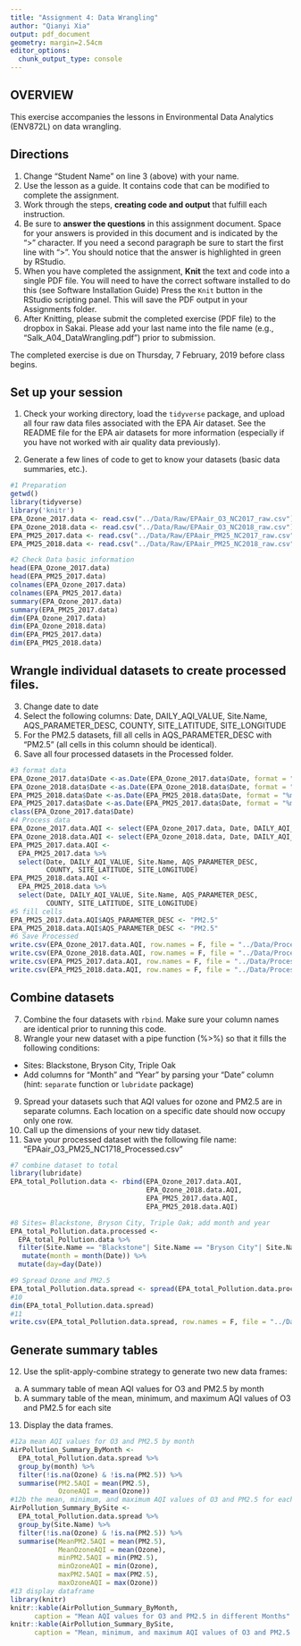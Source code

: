```yaml
---
title: "Assignment 4: Data Wrangling"
author: "Qianyi Xia"
output: pdf_document
geometry: margin=2.54cm
editor_options: 
  chunk_output_type: console
---
```


## OVERVIEW

This exercise accompanies the lessons in Environmental Data Analytics (ENV872L) on data wrangling. 

## Directions
1. Change "Student Name" on line 3 (above) with your name.
2. Use the lesson as a guide. It contains code that can be modified to complete the assignment.
3. Work through the steps, **creating code and output** that fulfill each instruction.
4. Be sure to **answer the questions** in this assignment document.
Space for your answers is provided in this document and is indicated by the ">" character.
If you need a second paragraph be sure to start the first line with ">".
You should notice that the answer is highlighted in green by RStudio. 
6. When you have completed the assignment, **Knit** the text and code into a single PDF file.
You will need to have the correct software installed to do this (see Software Installation Guide)
Press the `Knit` button in the RStudio scripting panel.
This will save the PDF output in your Assignments folder.
8. After Knitting, please submit the completed exercise (PDF file) to the dropbox in Sakai. Please add your last name into the file name (e.g., "Salk_A04_DataWrangling.pdf") prior to submission.

The completed exercise is due on Thursday, 7 February, 2019 before class begins.

## Set up your session 
1. Check your working directory, load the `tidyverse` package, and upload all four raw data files associated with the EPA Air dataset. See the README file for the EPA air datasets for more information (especially if you have not worked with air quality data previously). 

2. Generate a few lines of code to get to know your datasets (basic data summaries, etc.).

```r
#1 Preparation
getwd() 
library(tidyverse)
library('knitr')
EPA_Ozone_2017.data <- read.csv("../Data/Raw/EPAair_O3_NC2017_raw.csv")
EPA_Ozone_2018.data <- read.csv("../Data/Raw/EPAair_O3_NC2018_raw.csv")
EPA_PM25_2017.data <- read.csv("../Data/Raw/EPAair_PM25_NC2017_raw.csv")
EPA_PM25_2018.data <- read.csv("../Data/Raw/EPAair_PM25_NC2018_raw.csv")

#2 Check Data basic information
head(EPA_Ozone_2017.data)
head(EPA_PM25_2017.data)
colnames(EPA_Ozone_2017.data)
colnames(EPA_PM25_2017.data)
summary(EPA_Ozone_2017.data)
summary(EPA_PM25_2017.data)
dim(EPA_Ozone_2017.data)
dim(EPA_Ozone_2018.data)
dim(EPA_PM25_2017.data)
dim(EPA_PM25_2018.data)

```

## Wrangle individual datasets to create processed files.
3. Change date to date
4. Select the following columns: Date, DAILY_AQI_VALUE, Site.Name, AQS_PARAMETER_DESC, COUNTY, SITE_LATITUDE, SITE_LONGITUDE
5. For the PM2.5 datasets, fill all cells in AQS_PARAMETER_DESC with "PM2.5" (all cells in this column should be identical).
6. Save all four processed datasets in the Processed folder.

```r
#3 format data
EPA_Ozone_2017.data$Date <-as.Date(EPA_Ozone_2017.data$Date, format = "%m/%d/%y")
EPA_Ozone_2018.data$Date <-as.Date(EPA_Ozone_2018.data$Date, format = "%m/%d/%y")
EPA_PM25_2018.data$Date <-as.Date(EPA_PM25_2018.data$Date, format = "%m/%d/%y")
EPA_PM25_2017.data$Date <-as.Date(EPA_PM25_2017.data$Date, format = "%m/%d/%y")
class(EPA_Ozone_2017.data$Date)
#4 Process data
EPA_Ozone_2017.data.AQI <- select(EPA_Ozone_2017.data, Date, DAILY_AQI_VALUE, Site.Name, AQS_PARAMETER_DESC, COUNTY, SITE_LATITUDE, SITE_LONGITUDE)
EPA_Ozone_2018.data.AQI <- select(EPA_Ozone_2018.data, Date, DAILY_AQI_VALUE, Site.Name, AQS_PARAMETER_DESC, COUNTY, SITE_LATITUDE, SITE_LONGITUDE)
EPA_PM25_2017.data.AQI <-
  EPA_PM25_2017.data %>%
  select(Date, DAILY_AQI_VALUE, Site.Name, AQS_PARAMETER_DESC, 
         COUNTY, SITE_LATITUDE, SITE_LONGITUDE)
EPA_PM25_2018.data.AQI <-
  EPA_PM25_2018.data %>%
  select(Date, DAILY_AQI_VALUE, Site.Name, AQS_PARAMETER_DESC, 
         COUNTY, SITE_LATITUDE, SITE_LONGITUDE)
#5 fill cells
EPA_PM25_2017.data.AQI$AQS_PARAMETER_DESC <- "PM2.5" 
EPA_PM25_2018.data.AQI$AQS_PARAMETER_DESC <- "PM2.5" 
#6 Save Processed
write.csv(EPA_Ozone_2017.data.AQI, row.names = F, file = "../Data/Processed/EPA_Ozone_2017_AQI.csv")
write.csv(EPA_Ozone_2018.data.AQI, row.names = F, file = "../Data/Processed/EPA_Ozone_2018_AQI.csv")
write.csv(EPA_PM25_2017.data.AQI, row.names = F, file = "../Data/Processed/EPA_PM25_2017_AQI.csv")
write.csv(EPA_PM25_2018.data.AQI, row.names = F, file = "../Data/Processed/EPA_PM25_2018_AQI.csv")

```


## Combine datasets
7. Combine the four datasets with `rbind`. Make sure your column names are identical prior to running this code. 
8. Wrangle your new dataset with a pipe function (%>%) so that it fills the following conditions: 

* Sites: Blackstone, Bryson City, Triple Oak
* Add columns for "Month" and "Year" by parsing your "Date" column (hint: `separate` function or `lubridate` package)

9. Spread your datasets such that AQI values for ozone and PM2.5 are in separate columns. Each location on a specific date should now occupy only one row.
10. Call up the dimensions of your new tidy dataset.
11. Save your processed dataset with the following file name: "EPAair_O3_PM25_NC1718_Processed.csv"

```r
#7 combine dataset to total
library(lubridate)
EPA_total_Pollution.data <- rbind(EPA_Ozone_2017.data.AQI, 
                                  EPA_Ozone_2018.data.AQI, 
                                  EPA_PM25_2017.data.AQI, 
                                  EPA_PM25_2018.data.AQI)

#8 Sites= Blackstone, Bryson City, Triple Oak; add month and year
EPA_total_Pollution.data.processed <-
  EPA_total_Pollution.data %>%
  filter(Site.Name == "Blackstone"| Site.Name == "Bryson City"| Site.Name == "Triple Oak") %>%
   mutate(month = month(Date)) %>%
  mutate(day=day(Date))

#9 Spread Ozone and PM2.5
EPA_total_Pollution.data.spread <- spread(EPA_total_Pollution.data.processed, AQS_PARAMETER_DESC, DAILY_AQI_VALUE)
#10
dim(EPA_total_Pollution.data.spread)
#11
write.csv(EPA_total_Pollution.data.spread, row.names = F, file = "../Data/Processed/EPAair_O3_PM25_NC1718_Processed.csv.csv")
```


## Generate summary tables
12. Use the split-apply-combine strategy to generate two new data frames: 
a. A summary table of mean AQI values for O3 and PM2.5 by month
b. A summary table of the mean, minimum, and maximum AQI values of O3 and PM2.5 for each site
13. Display the data frames.

```r
#12a mean AQI values for O3 and PM2.5 by month
AirPollution_Summary_ByMonth <- 
  EPA_total_Pollution.data.spread %>%
  group_by(month) %>%
  filter(!is.na(Ozone) & !is.na(PM2.5)) %>%
  summarise(PM2.5AQI = mean(PM2.5),
            OzoneAQI = mean(Ozone))
#12b the mean, minimum, and maximum AQI values of O3 and PM2.5 for each site
AirPollution_Summary_BySite <- 
  EPA_total_Pollution.data.spread %>%
  group_by(Site.Name) %>%
  filter(!is.na(Ozone) & !is.na(PM2.5)) %>%
  summarise(MeanPM2.5AQI = mean(PM2.5),
            MeanOzoneAQI = mean(Ozone),
            minPM2.5AQI = min(PM2.5),
            minOzoneAQI = min(Ozone),
            maxPM2.5AQI = max(PM2.5),
            maxOzoneAQI = max(Ozone))
#13 display dataframe
library(knitr)
knitr::kable(AirPollution_Summary_ByMonth,
      caption = "Mean AQI values for O3 and PM2.5 in different Months" )
knitr::kable(AirPollution_Summary_BySite,
      caption = "Mean, minimum, and maximum AQI values of O3 and PM2.5 for each site" )


```

